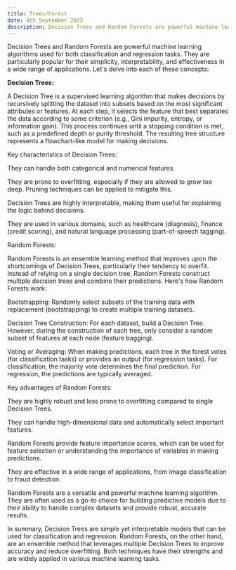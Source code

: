 ```yaml
---
title: Trees/Forest
date: 4th September 2023
description: Decision Trees and Random Forests are powerful machine learning algorithms used for both classification and regression tasks. They are particularly popular for their simplicity, interpretability, and effectiveness in a wide range of applications.
---
```


Decision Trees and Random Forests are powerful machine learning algorithms used for both classification and regression tasks. They are particularly popular for their simplicity, interpretability, and effectiveness in a wide range of applications. Let's delve into each of these concepts:

**Decision Trees:**

A Decision Tree is a supervised learning algorithm that makes decisions by recursively splitting the dataset into subsets based on the most significant attributes or features. At each step, it selects the feature that best separates the data according to some criterion (e.g., Gini impurity, entropy, or information gain). This process continues until a stopping condition is met, such as a predefined depth or purity threshold. The resulting tree structure represents a flowchart-like model for making decisions.

Key characteristics of Decision Trees:

They can handle both categorical and numerical features.

They are prone to overfitting, especially if they are allowed to grow too deep. Pruning techniques can be applied to mitigate this.

Decision Trees are highly interpretable, making them useful for explaining the logic behind decisions.

They are used in various domains, such as healthcare (diagnosis), finance (credit scoring), and natural language processing (part-of-speech tagging).

Random Forests:

Random Forests is an ensemble learning method that improves upon the shortcomings of Decision Trees, particularly their tendency to overfit. Instead of relying on a single decision tree, Random Forests construct multiple decision trees and combine their predictions. Here's how Random Forests work:

Bootstrapping: Randomly select subsets of the training data with replacement (bootstrapping) to create multiple training datasets.


Decision Tree Construction: For each dataset, build a Decision Tree. However, during the construction of each tree, only consider a random subset of features at each node (feature bagging).


Voting or Averaging: When making predictions, each tree in the forest votes (for classification tasks) or provides an output (for regression tasks). For classification, the majority vote determines the final prediction. For regression, the predictions are typically averaged.


Key advantages of Random Forests:

They are highly robust and less prone to overfitting compared to single Decision Trees.

They can handle high-dimensional data and automatically select important features.

Random Forests provide feature importance scores, which can be used for feature selection or understanding the importance of variables in making predictions.

They are effective in a wide range of applications, from image classification to fraud detection.

Random Forests are a versatile and powerful machine learning algorithm. They are often used as a go-to choice for building predictive models due to their ability to handle complex datasets and provide robust, accurate results.

In summary, Decision Trees are simple yet interpretable models that can be used for classification and regression. Random Forests, on the other hand, are an ensemble method that leverages multiple Decision Trees to improve accuracy and reduce overfitting. Both techniques have their strengths and are widely applied in various machine learning tasks.